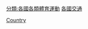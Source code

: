 {{Commons cat|Cycling by country}}
{{Categories by country|nocat}}

[[Category:骑车|Country]]
[[分類:各國各類體育運動|分類:各國各類體育運動]]
[[分類:各國交通|]]
